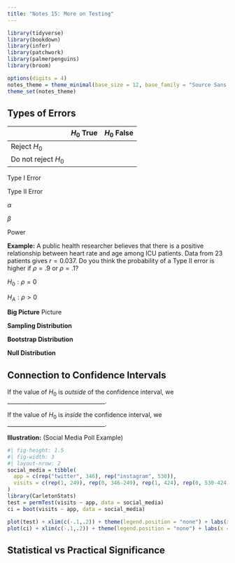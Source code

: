 ```yaml
---
title: "Notes 15: More on Testing"
---
```


```r
library(tidyverse)
library(bookdown)
library(infer)
library(patchwork)
library(palmerpenguins)
library(broom)

options(digits = 4)
notes_theme = theme_minimal(base_size = 12, base_family = "Source Sans 3")
theme_set(notes_theme)
```

## Types of Errors

|                     | $H_0$ True | $H_0$ False |
|---------------------|:----------:|:-----------:|
| Reject $H_0$        |            |             |
| Do not reject $H_0$ |            |             |

::: callout-note
Type I Error

\vspace{.5in}
:::

::: callout-note
Type II Error

\vspace{.5in}
:::

::: callout-note
$\alpha$

\vspace{.5in}
:::

::: callout-note
$\beta$

\vspace{.5in}
:::

::: callout-note
Power

\vspace{.5in}
:::

**Example:** A public health researcher believes that there is a positive relationship between heart rate and age among ICU patients. Data from 23 patients gives $r = 0.037$. Do you think the probability of a Type II error is higher if $\rho = .9$ or $\rho = .1$? 

$H_0: \rho = 0$

$H_A: \rho > 0$




\pagebreak
**Big Picture** Picture 
\vspace{.5in}

:::: {layout="[0.33, 0.33, 0.33]"}

:::{#firstcol}
**Sampling Distribution**
:::

:::{#secondcol}
**Bootstrap Distribution**
:::

:::{#secondcol}
**Null Distribution**
:::

::::

\vspace{2in}

## Connection to Confidence Intervals

If the value of $H_0$ is *outside* of the confidence interval, we ___________________________________. 

If the value of $H_0$ is *inside* the confidence interval, we ___________________________________. 


**Illustration:** (Social Media Poll Example)

```r
#| fig-height: 1.5
#| fig-width: 3
#| layout-nrow: 2
social_media = tibble(
  app = c(rep("twitter", 346), rep("instagram", 530)), 
  visits = c(rep(1, 249), rep(0, 346-249), rep(1, 424), rep(0, 530-424))
)
library(CarletonStats)
test = permTest(visits ~ app, data = social_media)
ci = boot(visits ~ app, data = social_media)

plot(test) + xlim(c(-.1,.2)) + theme(legend.position = "none") + labs(x = "", y = "")
plot(ci) + xlim(c(-.1,.2)) + theme(legend.position = "none") + labs(x = "", y = "")
```

## Statistical vs Practical Significance

